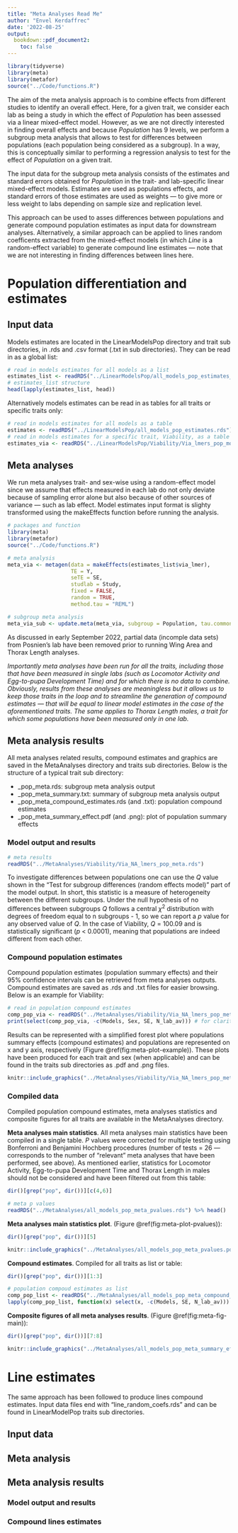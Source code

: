 ```yaml
---
title: "Meta Analyses Read Me"
author: "Envel Kerdaffrec"
date: '2022-08-25'
output: 
  bookdown::pdf_document2:
    toc: false
---
```


```r
library(tidyverse)
library(meta)
library(metafor)
source("../Code/functions.R")
```


The aim of the meta analysis approach is to combine effects from different studies to identify an overall effect. Here, for a given trait, we consider each lab as being a study in which the effect of _Population_ has been assessed via a linear mixed-effect model. However, as we are not directly interested in finding overall effects and because _Population_ has 9 levels, we perform a subgroup meta analysis that allows to test for differences between populations (each population being considered as a subgroup). In a way, this is conceptually similar to performing a regression analysis to test for the effect of _Population_ on a given trait. 

The input data for the subgroup meta analysis consists of the estimates and standard errors obtained for _Population_ in the trait- and lab-specific linear mixed-effect models. Estimates are used as populations effects, and standard errors of those estimates are used as weights --- to give more or less weight to labs depending on sample size and replication level.

This approach can be used to asses differences between populations and generate compound population estimates as input data for downstream analyses. Alternatively, a similar approach can be applied to lines random coefficents extracted from the mixed-effect models (in which _Line_ is a random-effect variable) to generate compound line estimates --- note that we are not interesting in finding differences between lines here.


# Population differentiation and estimates

## Input data

Models estimates are located in the LinearModelsPop directory and trait sub directories, in .rds and .csv format (.txt in sub directories). They can be read in as a global list:
```r
# read in models estimates for all models as a list
estimates_list <- readRDS("../LinearModelsPop/all_models_pop_estimates_list.rds")
# estimates_list structure
head(lapply(estimates_list, head))
```

Alternatively models estimates can be read in as tables for all traits or specific traits only:
```r
# read in models estimates for all models as a table
estimates <- readRDS("../LinearModelsPop/all_models_pop_estimates.rds")
# read in models estimates for a specific trait, Viability, as a table
estimates_via <- readRDS("../LinearModelsPop/Viability/Via_lmers_pop_model_estimates.rds")
```



## Meta analyses

We run meta analyses trait- and sex-wise using a random-effect model since we assume that effects measured in each lab do not only deviate because of sampling error alone but also because of other sources of variance --- such as lab effect. Model estimates input format is slighty transformed using the makeEffects function before running the analysis.

```r
# packages and function
library(meta)
library(metafor)
source("../Code/functions.R")
```

```r
# meta analysis
meta_via <- metagen(data = makeEffects(estimates_list$via_lmer), 
                    TE = Y, 
                    seTE = SE, 
                    studlab = Study, 
                    fixed = FALSE, 
                    random = TRUE, 
                    method.tau = "REML")
```

```r
# subgroup meta analysis
meta_via_sub <- update.meta(meta_via, subgroup = Population, tau.common = FALSE)
```

As discussed in early September 2022, partial data (incomple data sets) from Posnien's lab have been removed prior to running Wing Area and Thorax Length analyses. 

_Importantly meta analyses have been run for all the traits, including those that have been measured in single labs (such as Locomotor Activity and Egg-to-pupa Development Time) and for which there is no data to combine. Obviously, results from these analyses are meaningless but it allows us to keep those traits in the loop and to streamline the generation of compound estimates --- that will be equal to linear model estimates in the case of the aforementioned traits. The same applies to Thorax Length males, a trait for which some populations have been measured only in one lab._



## Meta analysis results

All meta analyses related results, compound estimates and graphics are saved in the MetaAnalyses directory and traits sub directories. Below is the structure of a typical trait sub directory:

* _pop_meta.rds: subgroup meta analysis output
* _pop_meta_summary.txt: summary of subgroup meta analysis output
* _pop_meta_compound_estimates.rds (and .txt): population compound estimates 
* _pop_meta_summary_effect.pdf (and .png): plot of population summary effects 


### Model output and results

```r
# meta results
readRDS("../MetaAnalyses/Viability/Via_NA_lmers_pop_meta.rds")
```

To investigate differences between populations one can use the _Q_ value shown in the "Test for subgroup differences (random effects model)" part of the model output. In short, this statistic is a measure of heterogeneity between the different subgroups. Under the null hypothesis of no differences between subgroups _Q_ follows a central $\chi^2$ distribution with degrees of freedom equal to n subgroups - 1, so we can report a _p_ value for any observed value of _Q_. In the case of Viability, _Q_ = 100.09 and is statistically significant (_p_ < 0.0001), meaning that populations are indeed different from each other.


### Compound population estimates

Compound population estimates (population summary effects) and their 95% confidence intervals can be retrieved from meta analyses outputs. Compound estimates are saved as .rds and .txt files for easier browsing. Below is an example for Viability:

```r
# read in population compound estimates
comp_pop_via <- readRDS("../MetaAnalyses/Viability/Via_NA_lmers_pop_meta_compound_estimates.rds")
print(select(comp_pop_via, -c(Models, Sex, SE, N_lab_av))) # for clarity
```

Results can be represented with a simplified forest plot where populations summary effects (compound estimates) and populations are represented on x and y axis, respectively (Figure \@ref(fig:meta-plot-example)). These plots have been produced for each trait and sex (when applicable) and can be found in the traits sub directories as .pdf and .png files. 

```r
knitr::include_graphics("../MetaAnalyses/Viability/Via_NA_lmers_pop_meta_summary_effect.pdf")
```

\newpage

### Compiled data

Compiled population compound estimates, meta analyses statistics and composite figures for all traits are available in the MetaAnalyses directory.

**Meta analyses main statistics**. All meta analyses main statistics have been compiled in a single table. _P_ values were corrected for multiple testing using Bonferroni and Benjamini Hochberg procedures (number of tests = 26 --- corresponds to the number of "relevant" meta analyses that have been performed, see above). As mentioned earlier, statistics for Locomotor Activity, Egg-to-pupa Development Time and Thorax Length in males should not be considered and have been filtered out from this table:

```r
dir()[grep("pop", dir())][c(4,6)]
```

```r
# meta p values
readRDS("../MetaAnalyses/all_models_pop_meta_pvalues.rds") %>% head()
```


**Meta analyses main statistics plot**. (Figure \@ref(fig:meta-plot-pvalues)):
```r
dir()[grep("pop", dir())][5]
```

```r
knitr::include_graphics("../MetaAnalyses/all_models_pop_meta_pvalues.pdf")
```

\newpage

**Compound estimates**. Compiled for all traits as list or table:
```r
dir()[grep("pop", dir())][1:3]
```

```r
# population compoud estimates as list
comp_pop_list <- readRDS("../MetaAnalyses/all_models_pop_meta_compound_estimates_list.rds")
lapply(comp_pop_list, function(x) select(x, -c(Models, SE, N_lab_av))) %>% head()
```



**Composite figures of all meta analyses results**. (Figure \@ref(fig:meta-fig-main)):
```r
dir()[grep("pop", dir())][7:8]
```

```r
knitr::include_graphics("../MetaAnalyses/all_models_pop_meta_summary_effect.pdf")
```


\newpage



# Line estimates

The same approach has been followed to produce lines compound estimates. Input data files end with "line_random_coefs.rds" and can be found in LinearModelPop traits sub directories. 

## Input data

## Meta analysis
## Meta analysis results
### Model output and results
### Compound lines estimates
